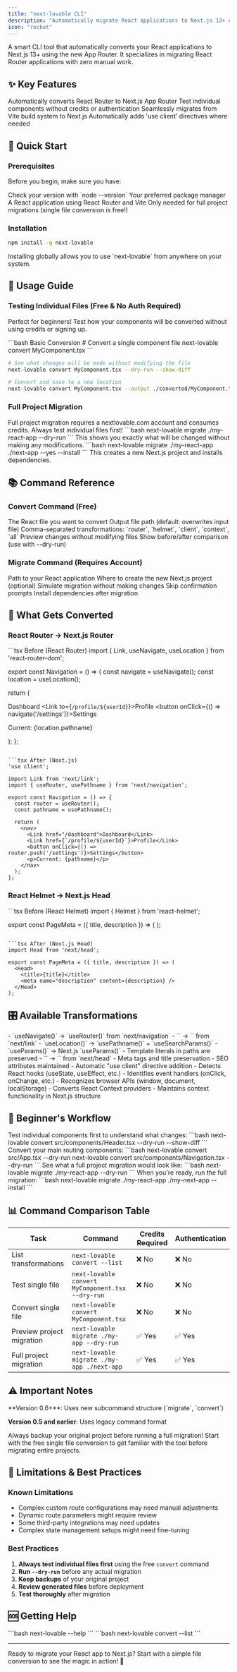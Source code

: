 ```yaml
---
title: "next-lovable CLI"
description: "Automatically migrate React applications to Next.js 13+ App Router with intelligent React Router conversion"
icon: "rocket"
---
```


<Card title="What is next-lovable?" icon="lightbulb">
  A smart CLI tool that automatically converts your React applications to Next.js 13+ using the new App Router. It specializes in migrating React Router applications with zero manual work.
</Card>

## ✨ Key Features

<CardGroup cols={2}>
  <Card title="Smart Router Conversion" icon="route">
    Automatically converts React Router to Next.js App Router
  </Card>
  <Card title="Free Single File Testing" icon="file-code">
    Test individual components without credits or authentication
  </Card>
  <Card title="Vite to Next.js Migration" icon="box">
    Seamlessly migrates from Vite build system to Next.js
  </Card>
  <Card title="Intelligent Components" icon="brain">
    Automatically adds 'use client' directives where needed
  </Card>
</CardGroup>

## 🚀 Quick Start

### Prerequisites

Before you begin, make sure you have:

<Steps>
  <Step title="Node.js 18.x or higher">
    Check your version with `node --version`
  </Step>
  <Step title="npm or yarn">
    Your preferred package manager
  </Step>
  <Step title="React Router Project">
    A React application using React Router and Vite
  </Step>
  <Step title="nextlovable.com account">
    Only needed for full project migrations (single file conversion is free!)
  </Step>
</Steps>

### Installation

```bash
npm install -g next-lovable
```

<Tip>
  Installing globally allows you to use `next-lovable` from anywhere on your system.
</Tip>

## 🎯 Usage Guide

### Testing Individual Files (Free & No Auth Required)

Perfect for beginners! Test how your components will be converted without using credits or signing up.

<CodeGroup>
```bash Basic Conversion
# Convert a single component file
next-lovable convert MyComponent.tsx
```

```bash Preview Changes
# See what changes will be made without modifying the file
next-lovable convert MyComponent.tsx --dry-run --show-diff
```

```bash Save to Different Location
# Convert and save to a new location
next-lovable convert MyComponent.tsx --output ./converted/MyComponent.tsx
```
</CodeGroup>

### Full Project Migration

<Warning>
  Full project migration requires a nextlovable.com account and consumes credits. Always test individual files first!
</Warning>

<Steps>
  <Step title="Run a Dry Run First">
    ```bash
    next-lovable migrate ./my-react-app --dry-run
    ```
    This shows you exactly what will be changed without making any modifications.
  </Step>
  
  <Step title="Execute the Migration">
    ```bash
    next-lovable migrate ./my-react-app ./next-app --yes --install
    ```
    This creates a new Next.js project and installs dependencies.
  </Step>
</Steps>

## 📚 Command Reference

### Convert Command (Free)

<ParamField path="file" type="string" required>
  The React file you want to convert
</ParamField>

<ParamField path="--output, -o" type="string">
  Output file path (default: overwrites input file)
</ParamField>

<ParamField path="--transform, -t" type="string">
  Comma-separated transformations: `router`, `helmet`, `client`, `context`, `all`
</ParamField>

<ParamField path="--dry-run, -d" type="boolean">
  Preview changes without modifying files
</ParamField>

<ParamField path="--show-diff" type="boolean">
  Show before/after comparison (use with --dry-run)
</ParamField>

### Migrate Command (Requires Account)

<ParamField path="source-directory" type="string" required>
  Path to your React application
</ParamField>

<ParamField path="target-directory" type="string">
  Where to create the new Next.js project (optional)
</ParamField>

<ParamField path="--dry-run, -d" type="boolean">
  Simulate migration without making changes
</ParamField>

<ParamField path="--yes, -y" type="boolean">
  Skip confirmation prompts
</ParamField>

<ParamField path="--install, -i" type="boolean">
  Install dependencies after migration
</ParamField>

## 🔄 What Gets Converted

### React Router → Next.js Router

<CodeGroup>
```tsx Before (React Router)
import { Link, useNavigate, useLocation } from 'react-router-dom';

export const Navigation = () => {
  const navigate = useNavigate();
  const location = useLocation();

  return (
    <nav>
      <Link to="/dashboard">Dashboard</Link>
      <Link to={`/profile/${userId}`}>Profile</Link>
      <button onClick={() => navigate('/settings')}>Settings</button>
      <p>Current: {location.pathname}</p>
    </nav>
  );
};
```

```tsx After (Next.js)
'use client';

import Link from 'next/link';
import { useRouter, usePathname } from 'next/navigation';

export const Navigation = () => {
  const router = useRouter();
  const pathname = usePathname();

  return (
    <nav>
      <Link href="/dashboard">Dashboard</Link>
      <Link href={`/profile/${userId}`}>Profile</Link>
      <button onClick={() => router.push('/settings')}>Settings</button>
      <p>Current: {pathname}</p>
    </nav>
  );
};
```
</CodeGroup>

### React Helmet → Next.js Head

<CodeGroup>
```tsx Before (React Helmet)
import { Helmet } from 'react-helmet';

export const PageMeta = ({ title, description }) => (
  <Helmet>
    <title>{title}</title>
    <meta name="description" content={description} />
  </Helmet>
);
```

```tsx After (Next.js Head)
import Head from 'next/head';

export const PageMeta = ({ title, description }) => (
  <Head>
    <title>{title}</title>
    <meta name="description" content={description} />
  </Head>
);
```
</CodeGroup>

## 🎛️ Available Transformations

<AccordionGroup>
  <Accordion title="router - React Router Conversion">
    - `useNavigate()` → `useRouter()` from `next/navigation`
    - `<Link to="/path">` → `<Link href="/path">` from `next/link`
    - `useLocation()` → `usePathname()` + `useSearchParams()`
    - `useParams()` → Next.js `useParams()`
    - Template literals in paths are preserved
  </Accordion>

  <Accordion title="helmet - React Helmet Conversion">
    - `<Helmet>` → `<Head>` from `next/head`
    - Meta tags and title preservation
    - SEO attributes maintained
  </Accordion>

  <Accordion title="client - Client Component Detection">
    - Automatic "use client" directive addition
    - Detects React hooks (useState, useEffect, etc.)
    - Identifies event handlers (onClick, onChange, etc.)
    - Recognizes browser APIs (window, document, localStorage)
  </Accordion>

  <Accordion title="context - Context Provider Migration">
    - Converts React Context providers
    - Maintains context functionality in Next.js structure
  </Accordion>
</AccordionGroup>

## 📖 Beginner's Workflow

<Steps>
  <Step title="Start Small">
    Test individual components first to understand what changes:
    ```bash
    next-lovable convert src/components/Header.tsx --dry-run --show-diff
    ```
  </Step>
  
  <Step title="Convert Key Files">
    Convert your main routing components:
    ```bash
    next-lovable convert src/App.tsx --dry-run
    next-lovable convert src/components/Navigation.tsx --dry-run
    ```
  </Step>
  
  <Step title="Preview Full Migration">
    See what a full project migration would look like:
    ```bash
    next-lovable migrate ./my-react-app --dry-run
    ```
  </Step>
  
  <Step title="Execute Migration">
    When you're ready, run the full migration:
    ```bash
    next-lovable migrate ./my-react-app ./my-next-app --install
    ```
  </Step>
</Steps>

## 📊 Command Comparison Table

| Task | Command | Credits Required | Authentication |
|------|---------|------------------|----------------|
| List transformations | `next-lovable convert --list` | ❌ No | ❌ No |
| Test single file | `next-lovable convert MyComponent.tsx --dry-run` | ❌ No | ❌ No |
| Convert single file | `next-lovable convert MyComponent.tsx` | ❌ No | ❌ No |
| Preview project migration | `next-lovable migrate ./my-app --dry-run` | ✅ Yes | ✅ Yes |
| Full project migration | `next-lovable migrate ./my-app ./next-app` | ✅ Yes | ✅ Yes |

## ⚠️ Important Notes

<Note>
  **Version 0.6+**: Uses new subcommand structure (`migrate`, `convert`)
  
  **Version 0.5 and earlier**: Uses legacy command format
</Note>

<Warning>
  Always backup your original project before running a full migration!
</Warning>

<Tip>
  Start with the free single file conversion to get familiar with the tool before migrating entire projects.
</Tip>

## 🐛 Limitations & Best Practices

### Known Limitations
- Complex custom route configurations may need manual adjustments
- Dynamic route parameters might require review
- Some third-party integrations may need updates
- Complex state management setups might need fine-tuning

### Best Practices
1. **Always test individual files first** using the free `convert` command
2. **Run `--dry-run`** before any actual migration
3. **Keep backups** of your original project
4. **Review generated files** before deployment
5. **Test thoroughly** after migration

## 🆘 Getting Help

<CardGroup cols={2}>
  <Card title="List Available Commands" icon="terminal">
    ```bash
    next-lovable --help
    ```
  </Card>
  <Card title="List Transformations" icon="list">
    ```bash
    next-lovable convert --list
    ```
  </Card>
</CardGroup>

---

Ready to migrate your React app to Next.js? Start with a simple file conversion to see the magic in action! 🚀
